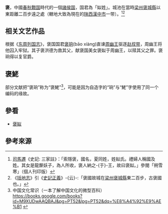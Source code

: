 {{周代诸侯国
|国名=褒
|国君姓氏=[[姒姓|姒姓]][[有褒氏|有褒氏]]
|爵位=侯爵
|国都=
|分封者=[[禹|禹]]
|始祖=
|建国年=前22世纪
|灭亡年=前751年
|灭亡原因=為[[晉國|晉國]]所滅
}}
'''褒'''，中國[[春秋戰国|春秋戰国]]時代的一個[[諸侯国|諸侯国]]，国君為「姒姓」。城池在當時[[梁州|梁州]][[褒城縣|褒城縣]]以東距離二百步遠之處（轄地大致為現在的[[陕西|陕西]][[漢中市|漢中市]]一带）。<ref>[[司馬遷|司馬遷]]《史記: 三家註》：「索隱褒，國名，夏同姓，姓姒氏。禮婦人稱國及姓。其女是龍漦妖子，為人所收，褒人納之-{于}-王，故曰褒姒。」參閱「朔雪寒」（個人刊印版）{{cite book|title=《史記: 三家-{注}-》|author=司馬遷|authorlink=司馬遷|editor1=裴駰|editor2=司馬貞|editor3=張守節|publisher=朔雪寒（個人）|date=2015年8月20日|pages=2500頁|origyear=2015|url=https://books.google.com/books?id=29pjCgAAQBAJ&pg=PT106&dq=%E8%A4%92%E5%9C%8B++%E5%A7%92&sa=X&ved=0ahUKEwiryub1sMTQAhVJsxQKHeY1BN0Q6AEIQDAF#v=onepage&q=%E8%A4%92%E5%9C%8B%20%20%E5%A7%92&f=false }}</ref><ref>《[[括地志|括地志]]》引《[[史記正義|史記正義]]》-{云}-:「褒國故城在[[梁州|梁州]][[褒城縣|褒城縣]]東二百步，古褒國也。」</ref>

==相关文艺作品==
根据《[[东周列国志|东周列国志]]》，褒国国君[[褒珦|褒珦]](bāo xiàng)直谏[[周幽王|周幽王]]驱逐[[赵叔带|赵叔带]]，周幽王将他囚入牢狱。其子褒洪德为救其父，献褒国美女褒姒于周幽王，以赎其父之罪。褒珦得以复官爵。

==褒鮱==

部分文献把“褒珦”称为“褒鮱”<ref>中国文化常识（一本了解中国文化的微型百科） 
https://books.google.com/books?id=M9XUDwAAQBAJ&pg=PT52&lpg=PT52&dq=%E8%A4%92%E9%AE%B1 {{Wayback|url=https://books.google.com/books?id=M9XUDwAAQBAJ&pg=PT52&lpg=PT52&dq=%E8%A4%92%E9%AE%B1 |date=20200629235251 }}</ref>，可能是因为自造字的“珦”与“鮱”字使用了同一个编码的缘故。

==參看==
*[[褒姒|褒姒]]
== 參考來源 ==
{{reflist}}

{{Hist-stub}}